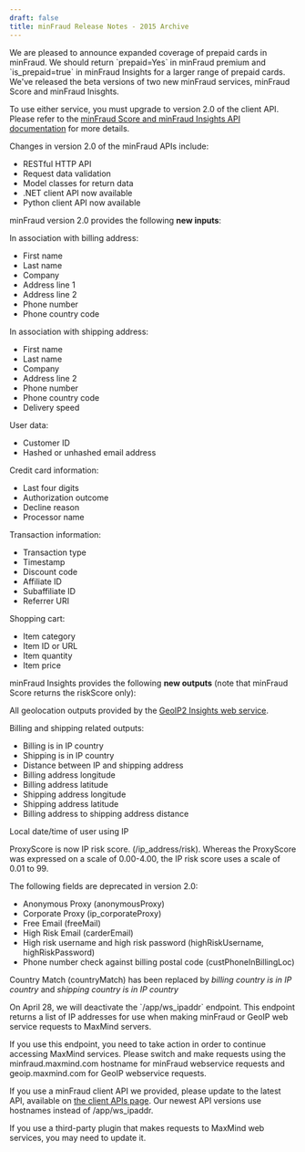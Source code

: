 ```yaml
---
draft: false
title: minFraud Release Notes - 2015 Archive
---
```


<ReleaseNote date="2015-11-30" title="Expanded coverage of prepaid cards">
We are pleased to announce expanded coverage of prepaid cards in minFraud. We
should return `prepaid=Yes` in minFraud premium and `is_prepaid=true` in minFraud
Insights for a larger range of prepaid cards.
</ReleaseNote>

<ReleaseNote date="2015-06-29" title="New beta versions of minFraud Score and minFraud Insights">
We've released the beta versions of two new minFraud services, minFraud Score
and minFraud Inisghts.

To use either service, you must upgrade to version 2.0 of the client API. Please
refer to the
[minFraud Score and minFraud Insights API documentation](/minfraud/api-documentation)
for more details.

Changes in version 2.0 of the minFraud APIs include:

- RESTful HTTP API
- Request data validation
- Model classes for return data
- .NET client API now available
- Python client API now available

minFraud version 2.0 provides the following **new inputs**:

In association with billing address:

- First name
- Last name
- Company
- Address line 1
- Address line 2
- Phone number
- Phone country code

In association with shipping address:

- First name
- Last name
- Company
- Address line 2
- Phone number
- Phone country code
- Delivery speed

User data:

- Customer ID
- Hashed or unhashed email address

Credit card information:

- Last four digits
- Authorization outcome
- Decline reason
- Processor name

Transaction information:

- Transaction type
- Timestamp
- Discount code
- Affiliate ID
- Subaffiliate ID
- Referrer URI

Shopping cart:

- Item category
- Item ID or URL
- Item quantity
- Item price

minFraud Insights provides the following **new outputs** (note that minFraud
Score returns the riskScore only):

All geolocation outputs provided by the
[GeoIP2 Insights web service](https://www.maxmind.com/en/geoip2-precision-insights).

Billing and shipping related outputs:

- Billing is in IP country
- Shipping is in IP country
- Distance between IP and shipping address
- Billing address longitude
- Billing address latitude
- Shipping address longitude
- Shipping address latitude
- Billing address to shipping address distance

Local date/time of user using IP

ProxyScore is now IP risk score. (/ip_address/risk). Whereas the ProxyScore was
expressed on a scale of 0.00-4.00, the IP risk score uses a scale of 0.01 to 99.

The following fields are deprecated in version 2.0:

- Anonymous Proxy (anonymousProxy)
- Corporate Proxy (ip_corporateProxy)
- Free Email (freeMail)
- High Risk Email (carderEmail)
- High risk username and high risk password (highRiskUsername, highRiskPassword)
- Phone number check against billing postal code (custPhoneInBillingLoc)

Country Match (countryMatch) has been replaced by _billing country is in IP
country_ and _shipping country is in IP country_

</ReleaseNote>

<ReleaseNote date="2015-03-27" title="Discontinuing /app/ws_ipaddr">
On April 28, we will deactivate the `/app/ws_ipaddr` endpoint. This endpoint
returns a list of IP addresses for use when making minFraud or GeoIP web
service requests to MaxMind servers.

If you use this endpoint, you need to take action in order to continue accessing
MaxMind services. Please switch and make requests using the minfraud.maxmind.com
hostname for minFraud webservice requests and geoip.maxmind.com for GeoIP
webservice requests.

If you use a minFraud client API we provided, please update to the latest API,
available on
[the client APIs page](/minfraud/evaluate-a-transaction#links-to-maxmind-client-apis).
Our newest API versions use hostnames instead of /app/ws_ipaddr.

If you use a third-party plugin that makes requests to MaxMind web services, you
may need to update it.

</ReleaseNote>
